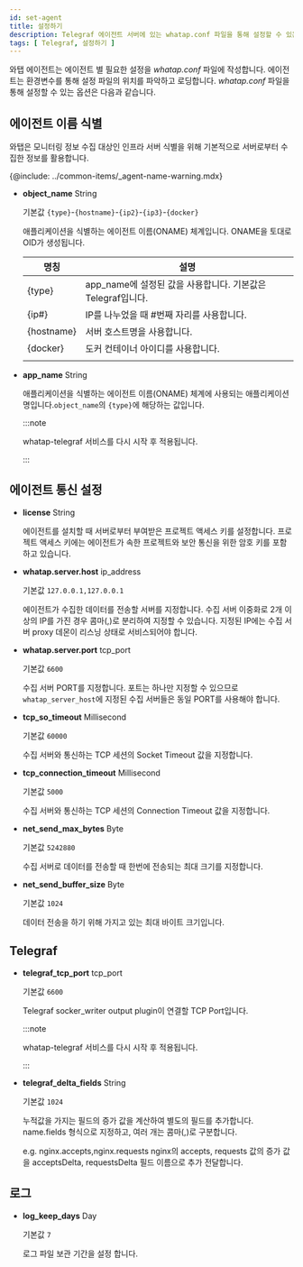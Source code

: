 ```yaml
---
id: set-agent
title: 설정하기
description: Telegraf 에이전트 서버에 있는 whatap.conf 파일을 통해 설정할 수 있는 옵션에 대해 알아봅니다.
tags: [ Telegraf, 설정하기 ]
---
```


와탭 에이전트는 에이전트 별 필요한 설정을 *whatap.conf* 파일에 작성합니다. 에이전트는 환경변수를 통해 설정 파일의 위치를 파악하고 로딩합니다. *whatap.conf* 파일을 통해 설정할 수 있는 옵션은 다음과 같습니다.

## 에이전트 이름 식별

와탭은 모니터링 정보 수집 대상인 인프라 서버 식별을 위해 기본적으로 서버로부터 수집한 정보를 활용합니다. 

{@include: ../common-items/_agent-name-warning.mdx}

* **object_name** <span class='type'>String</span>

  기본값 `{type}`-`{hostname}`-`{ip2}`-`{ip3}`-`{docker}`

  애플리케이션을 식별하는 에이전트 이름(ONAME) 체계입니다. ONAME을 토대로 OID가 생성됩니다.

  | 명칭       | 설명                                                        |
  | ---------- | ----------------------------------------------------------- |
  | {type}     | app_name에 설정된 값을 사용합니다. 기본값은 Telegraf입니다. |
  | {ip#}      | IP를 나누었을 때 #번째 자리를 사용합니다.                   |
  | {hostname} | 서버 호스트명을 사용합니다.                                 |
  | {docker}   | 도커 컨테이너 아이디를 사용합니다.                          |
  |            |                                                             |

* **app_name** <span class='type'>String</span>

  애플리케이션을 식별하는 에이전트 이름(ONAME) 체계에 사용되는 애플리케이션 명입니다.`object_name`의 `{type}`에 해당하는 값입니다.

  :::note

  whatap-telegraf 서비스를 다시 시작 후 적용됩니다.

  :::

## 에이전트 통신 설정

* **license** <span class='type'>String</span>

  에이전트를 설치할 때 서버로부터 부여받은 프로젝트 액세스 키를 설정합니다. 프로젝트 액세스 키에는 에이전트가 속한 프로젝트와 보안 통신을 위한 암호 키를 포함하고 있습니다.

* **whatap.server.host** <span class='type'>ip_address</span>

  기본값 `127.0.0.1,127.0.0.1`

  에이전트가 수집한 데이터를 전송할 서버를 지정합니다. 수집 서버 이중화로 2개 이상의 IP를 가진 경우 콤마(,)로 분리하여 지정할 수 있습니다. 지정된 IP에는 수집 서버 proxy 데몬이 리스닝 상태로 서비스되어야 합니다.

* **whatap.server.port** <span class='type'>tcp_port</span>

  기본값 `6600`

  수집 서버 PORT를 지정합니다. 포트는 하나만 지정할 수 있으므로 `whatap_server_host`에 지정된 수집 서버들은 동일 PORT를 사용해야 합니다.

* **tcp_so_timeout** <span class='type'>Millisecond</span>

  기본값 `60000`

  수집 서버와 통신하는 TCP 세션의 Socket Timeout 값을 지정합니다.

* **tcp_connection_timeout** <span class='type'>Millisecond</span>

  기본값 `5000`

  수집 서버와 통신하는 TCP 세션의 Connection Timeout 값을 지정합니다.

* **net_send_max_bytes** <span class='type'>Byte</span>

  기본값 `5242880`

  수집 서버로 데이터를 전송할 때 한번에 전송되는 최대 크기를 지정합니다.

* **net_send_buffer_size** <span class='type'>Byte</span>

  기본값 `1024`

  데이터 전송을 하기 위해 가지고 있는 최대 바이트 크기입니다. 

## Telegraf

* **telegraf_tcp_port** <span class='type'>tcp_port</span>

  기본값 `6600`

  Telegraf socker_writer output plugin이 연결할 TCP Port입니다.

  :::note

  whatap-telegraf 서비스를 다시 시작 후 적용됩니다.

  :::

* **telegraf_delta_fields** <span class='type'>String</span>

  기본값 `1024`

  누적값을 가지는 필드의 증가 값을 계산하여 별도의 필드를 추가합니다. name.fields 형식으로 지정하고, 여러 개는 콤마(,)로 구분합니다.

  e.g. nginx.accepts,nginx.requests nginx의 accepts, requests 값의 증가 값을 acceptsDelta, requestsDelta 필드 이름으로 추가 전달합니다.

## 로그

* **log_keep_days** <span class='type'>Day</span>

  기본값 `7`

  로그 파일 보관 기간을 설정 합니다.
